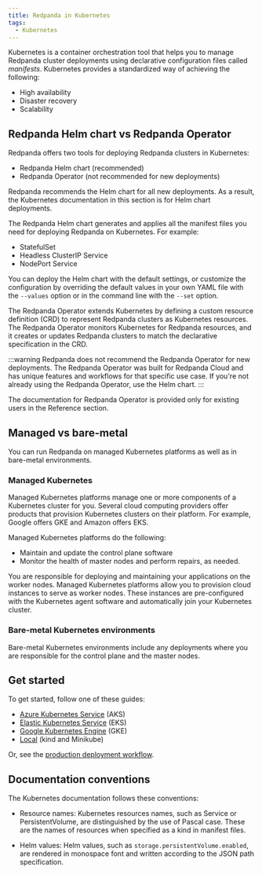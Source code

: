 ```yaml
---
title: Redpanda in Kubernetes
tags:
  - Kubernetes
---
```


<head>
    <meta name="title" content="Redpanda in Kubernetes | Redpanda Docs"/>
    <meta name="description" content="Learn about Redpanda in Kubernetes and the tools that are available."/>
    <link rel="canonical" href="https://docs.redpanda.com/docs/deploy/deployment-option/self-hosted/kubernetes/kubernetes-production-deployment/" />
</head>


Kubernetes is a container orchestration tool that helps you to manage Redpanda cluster deployments using declarative configuration files called _manifests_.
Kubernetes provides a standardized way of achieving the following:

- High availability 
- Disaster recovery
- Scalability

## Redpanda Helm chart vs Redpanda Operator

Redpanda offers two tools for deploying Redpanda clusters in Kubernetes:

- Redpanda Helm chart (recommended)
- Redpanda Operator (not recommended for new deployments)

Redpanda recommends the Helm chart for all new deployments.
As a result, the Kubernetes documentation in this section is for Helm chart deployments.

<Tabs groupId="kubernetes-tools">
<TabItem value="helm" label="Redpanda Helm chart" default>

The Redpanda Helm chart generates and applies all the manifest files you need for deploying Redpanda on Kubernetes. For example:

- StatefulSet
- Headless ClusterIP Service
- NodePort Service
 
You can deploy the Helm chart with the default settings, or customize the configuration by overriding the default values
in your own YAML file with the `--values` option or in the command line with the `--set` option.

</TabItem>

<TabItem value="operator" label="Redpanda Operator">

The Redpanda Operator extends Kubernetes by defining a custom resource definition (CRD) to represent Redpanda clusters as Kubernetes resources. The Redpanda Operator monitors Kubernetes for Redpanda resources, and it creates or updates Redpanda clusters to match the declarative specification in the CRD.

:::warning
Redpanda does not recommend the Redpanda Operator for new deployments. The Redpanda Operator was built for Redpanda Cloud and has unique features and workflows for that specific use case. If you're not already using the Redpanda Operator, use the Helm chart.
:::

The documentation for Redpanda Operator is provided only for existing users in the Reference section.

</TabItem>
</Tabs>

## Managed vs bare-metal

You can run Redpanda on managed Kubernetes platforms as well as in bare-metal environments.

### Managed Kubernetes

Managed Kubernetes platforms manage one or more components of a Kubernetes cluster for you.
Several cloud computing providers offer products that provision Kubernetes clusters on their platform.
For example, Google offers GKE and Amazon offers EKS.

Managed Kubernetes platforms do the following:

- Maintain and update the control plane software
- Monitor the health of master nodes and perform repairs, as needed.

You are responsible for deploying and maintaining your applications on the worker nodes.
Managed Kubernetes platforms allow you to provision cloud instances to serve as worker nodes.
These instances are pre-configured with the Kubernetes agent software and automatically join your Kubernetes cluster.

### Bare-metal Kubernetes environments

Bare-metal Kubernetes environments include any deployments where you are responsible for the control plane and the master nodes.

## Get started

To get started, follow one of these guides:

- [Azure Kubernetes Service](../aks-guide) (AKS)
- [Elastic Kubernetes Service](../eks-guide) (EKS)
- [Google Kubernetes Engine](../gke-guide) (GKE)
- [Local](../local-guide) (kind and Minikube)

Or, see the [production deployment workflow](../production-workflow).

## Documentation conventions

The Kubernetes documentation follows these conventions:

- Resource names: Kubernetes resources names, such as Service or PersistentVolume, are distinguished by the use of Pascal case. These are the names of resources when specified as a kind in manifest files.

- Helm values: Helm values, such as `storage.persistentVolume.enabled`, are rendered in monospace font and written according to the JSON path specification.
